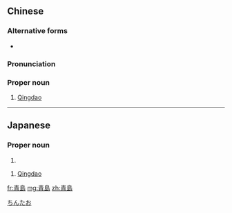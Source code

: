 {{also|靑島|青岛}}
==Chinese==
{{zh-forms|s=青岛}}

===Alternative forms===
* {{zh-l|[[靑島]]}} <!--靑岛 would be weird-->

===Pronunciation===
{{zh-pron
|m=Qīngdǎo
|c=cing1 dou2
|cat=pn
}}

===Proper noun===
{{zh-proper noun}}

# [[Qingdao]]

{{zh-cat|Cities}}

----

==Japanese==
{{ja-kanjitab}}

===Proper noun===
{{ja-pos|あおしま|proper}}

# {{surname|lang=ja|sort=あおしま}}

{{ja-pos|チンタオ|proper}}

# [[Qingdao]]

[[Category:ja:Cities|ちんたお]]

[[fr:青島]]
[[mg:青島]]
[[zh:青島]]